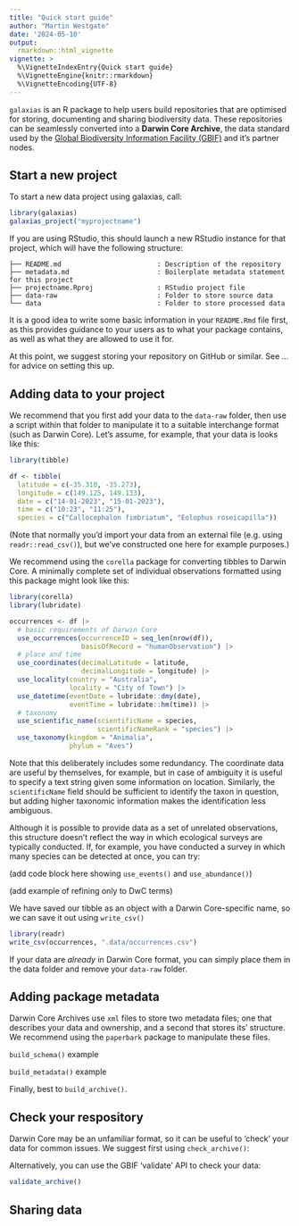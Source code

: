 ```yaml
---
title: "Quick start guide"
author: "Martin Westgate"
date: '2024-05-10'
output:
  rmarkdown::html_vignette
vignette: >
  %\VignetteIndexEntry{Quick start guide}
  %\VignetteEngine{knitr::rmarkdown}
  %\VignetteEncoding{UTF-8}
---
```


`galaxias` is an R package to help users build repositories that are optimised
for storing, documenting and sharing biodiversity data. These repositories can 
be seamlessly converted into a **Darwin Core Archive**, the data standard used 
by the [Global Biodiversity Information Facility (GBIF)](https://gbif.org) and
it's partner nodes.


## Start a new project

To start a new data project using galaxias, call: 

```r
library(galaxias)
galaxias_project("myprojectname")
```

If you are using RStudio, this should launch a new RStudio instance for
that project, which will have the following structure:

```
├── README.md                        : Description of the repository
├── metadata.md                      : Boilerplate metadata statement for this project
├── projectname.Rproj                : RStudio project file
├── data-raw                         : Folder to store source data
└── data                             : Folder to store processed data
```

It is a good idea to write some basic information in your `README.Rmd` file
first, as this provides guidance to your users as to what your package contains,
as well as what they are allowed to use it for.

At this point, we suggest storing your repository on GitHub or similar. See ...
for advice on setting this up.

## Adding data to your project

We recommend that you first add your data to the `data-raw` folder, then use a 
script within that folder to manipulate it to a suitable interchange format 
(such as Darwin Core). Let's assume, for example, that your data is looks like 
this:

```r
library(tibble)

df <- tibble(
  latitude = c(-35.310, -35.273),
  longitude = c(149.125, 149.133),
  date = c("14-01-2023", "15-01-2023"),
  time = c("10:23", "11:25"),
  species = c("Callocephalon fimbriatum", "Eolophus roseicapilla"))
```

(Note that normally you'd import your data from an external file (e.g. using
`readr::read_csv()`), but we've constructed one here for example purposes.)

We recommend using the `corella` package for converting tibbles to Darwin 
Core. A minimally complete set of individual observations formatted using
this package might look like this:

```r
library(corella)
library(lubridate)

occurrences <- df |>
  # basic requirements of Darwin Core
  use_occurrences(occurrenceID = seq_len(nrow(df)),
                  basisOfRecord = "humanObservation") |> 
  # place and time
  use_coordinates(decimalLatitude = latitude, 
                  decimalLongitude = longitude) |>
  use_locality(country = "Australia", 
               locality = "City of Town") |>
  use_datetime(eventDate = lubridate::dmy(date),
               eventTime = lubridate::hm(time)) |>
  # taxonomy
  use_scientific_name(scientificName = species, 
                      scientificNameRank = "species") |>
  use_taxonomy(kingdom = "Animalia", 
               phylum = "Aves") 
```

Note that this deliberately includes some redundancy. The coordinate data are
useful by themselves, for example, but in case of ambiguity it is useful to
specify a text string given some information on location. Similarly, the 
`scientificName` field should be sufficient to identify the taxon in question, 
but adding higher taxonomic information makes the identification less ambiguous.

Although it is possible to provide data as a set of unrelated observations,
this structure doesn't reflect the way in which ecological surveys are typically
conducted. If, for example, you have conducted a survey in which many species
can be detected at once, you can try:

(add code block here showing `use_events()` and `use_abundance()`)

(add example of refining only to DwC terms)

We have saved our tibble as an object with a Darwin Core-specific name, so we 
can save it out using `write_csv()`

```r
library(readr)
write_csv(occurrences, ".data/occurrences.csv")
```

If your data are _already_ in Darwin Core format, you can simply place them 
in the data folder and remove your `data-raw` folder.

## Adding package metadata

Darwin Core Archives use `xml` files to store two metadata files; one that 
describes your data and ownership, and a second that stores its' structure.
We recommend using the `paperbark` package to manipulate these files.

`build_schema()` example

`build_metadata()` example

Finally, best to `build_archive()`.

## Check your respository

Darwin Core may be an unfamiliar format, so it can be useful to 'check' your
data for common issues. We suggest first using `check_archive()`:


Alternatively, you can use the GBIF 'validate' API to check your data:

```r
validate_archive()
```

## Sharing data

